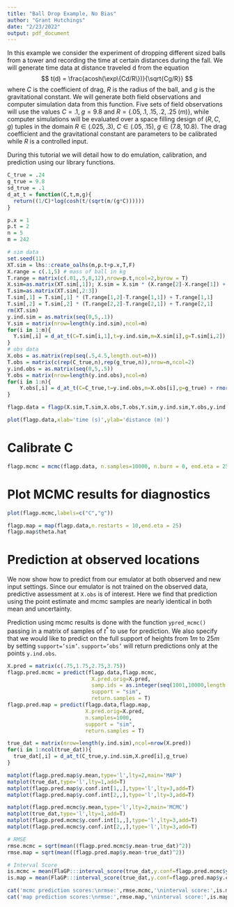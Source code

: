 ```yaml
---
title: "Ball Drop Example, No Bias"
author: "Grant Hutchings"
date: "2/23/2022"
output: pdf_document
---
```


In this example we consider the experiment of dropping different sized balls from a tower and recording the time at certain distances during the fall. We will generate time data at distance traveled d from the equation $$
t(d) = \frac{acosh(\exp\{Cd/R\})}{\sqrt{Cg/R}}
$$ where $C$ is the coefficient of drag, $R$ is the radius of the ball, and $g$ is the gravitational constant. We will generate both field observations and computer simulation data from this function. Five sets of field observations will use the values $C=.1,\;g=9.8$ and $R=\{.05,.1,.15,.2,.25\;(m)\}$, while computer simulations will be evaluated over a space filling design of $(R,C,g)$ tuples in the domain $R\in(.025,.3),\;C\in(.05,.15),\;g\in(7.8,10.8)$. The drag coefficient and the gravitational constant are parameters to be calibrated while $R$ is a controlled input.

During this tutorial we will detail how to do emulation, calibration, and prediction using our library functions.

```r
C_true = .24
g_true = 9.8
sd_true = .1
d_at_t = function(C,t,m,g){
  return((1/C)*log(cosh(t/(sqrt(m/(g*C))))))
}

p.x = 1
p.t = 2
n = 5
m = 242

# sim data
set.seed(11)
XT.sim = lhs::create_oalhs(m,p.t+p.x,T,F)
X.range = c(.1,5) # mass of ball in kg
T.range = matrix(c(.01,.5,8,12),nrow=p.t,ncol=2,byrow = T)
X.sim=as.matrix(XT.sim[,1]); X.sim = X.sim * (X.range[2]-X.range[1]) + X.range[1]
T.sim=as.matrix(XT.sim[,2:3])
T.sim[,1] = T.sim[,1] * (T.range[1,2]-T.range[1,1]) + T.range[1,1]
T.sim[,2] = T.sim[,2] * (T.range[2,2]-T.range[2,1]) + T.range[2,1]
rm(XT.sim)
y.ind.sim = as.matrix(seq(0,5,.1))
Y.sim = matrix(nrow=length(y.ind.sim),ncol=m)
for(i in 1:m){
  Y.sim[,i] = d_at_t(C=T.sim[i,1],t=y.ind.sim,m=X.sim[i],g=T.sim[i,2])
}
# obs data
X.obs = as.matrix(rep(seq(.5,4.5,length.out=n)))
T.obs = matrix(c(rep(C_true,n),rep(g_true,n)),nrow=n,ncol=2)
y.ind.obs = as.matrix(seq(0,5,.5))
Y.obs = matrix(nrow=length(y.ind.obs),ncol=n)
for(i in 1:n){
    Y.obs[,i] = d_at_t(C=C_true,t=y.ind.obs,m=X.obs[i],g=g_true) + rnorm(length(y.ind.obs),0,sd_true)
}
```

```r
flagp.data = flagp(X.sim,T.sim,X.obs,T.obs,Y.sim,y.ind.sim,Y.obs,y.ind.obs,n.pc = 3)
```

```r
plot(flagp.data,xlab='time (s)',ylab='distance (m)')
```

# Calibrate C

```r
flagp.mcmc = mcmc(flagp.data, n.samples=10000, n.burn = 0, end.eta = 25)
```

# Plot MCMC results for diagnostics
```r
plot(flagp.mcmc,labels=c("C","g"))
```

```r
flagp.map = map(flagp.data,n.restarts = 10,end.eta = 25)
flagp.map$theta.hat
```

# Prediction at observed locations

We now show how to predict from our emulator at both observed and new input settings. Since our emulator is not trained on the observed data, predictive assessment at $\texttt{X.obs}$ is of interest. Here we find that prediction using the point estimate and mcmc samples are nearly identical in both mean and uncertainty.

Prediction using mcmc results is done with the function `ypred_mcmc()` passing in a matrix of samples of $t^*$ to use for prediction. We also specify that we would like to predict on the full support of heights from $1m$ to $25m$ by setting $\texttt{support='sim'}$. $\texttt{support='obs'}$ will return predictions only at the points $\texttt{y.ind.obs}$.

```r
X.pred = matrix(c(.75,1.75,2.75,3.75))
flagp.pred.mcmc = predict(flagp.data,flagp.mcmc,
                           X.pred.orig=X.pred,
                           samp.ids = as.integer(seq(1001,10000,length.out=1000)),
                           support = "sim",
                           return.samples = T)
flagp.pred.map = predict(flagp.data,flagp.map,
                         X.pred.orig=X.pred,
                         n.samples=1000,
                         support = "sim",
                         return.samples = T)
```

```r
true_dat = matrix(nrow=length(y.ind.sim),ncol=nrow(X.pred))
for(i in 1:ncol(true_dat)){
  true_dat[,i] = d_at_t(C_true,y.ind.sim,X.pred[i],g_true)
}

matplot(flagp.pred.map$y.mean,type='l',lty=2,main='MAP')
matplot(true_dat,type='l',lty=1,add=T)
matplot(flagp.pred.map$y.conf.int[1,,],type='l',lty=3,add=T)
matplot(flagp.pred.map$y.conf.int[2,,],type='l',lty=3,add=T)

matplot(flagp.pred.mcmc$y.mean,type='l',lty=2,main='MCMC')
matplot(true_dat,type='l',lty=1,add=T)
matplot(flagp.pred.mcmc$y.conf.int[1,,],type='l',lty=3,add=T)
matplot(flagp.pred.mcmc$y.conf.int[2,,],type='l',lty=3,add=T)

# RMSE
rmse.mcmc = sqrt(mean((flagp.pred.mcmc$y.mean-true_dat)^2))
rmse.map = sqrt(mean((flagp.pred.map$y.mean-true_dat)^2))

# Interval Score
is.mcmc = mean(FlaGP:::interval_score(true_dat,y.conf=flagp.pred.mcmc$y.conf.int))
is.map = mean(FlaGP:::interval_score(true_dat,y.conf=flagp.pred.map$y.conf.int))

cat('mcmc prediction scores:\nrmse:',rmse.mcmc,'\ninterval score:',is.mcmc,'\n')
cat('map prediction scores:\nrmse:',rmse.map,'\ninterval score:',is.map,'\n')
```

